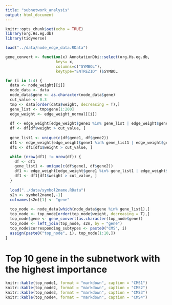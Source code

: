 ```yaml
---
title: "subnetwork_analysis"
output: html_document
---
```


```r
knitr::opts_chunk$set(echo = TRUE)
library(org.Hs.eg.db)
library(tidyverse)
```

```r
load("../data/node_edge_data.RData")
```

```r
gene_convert <- function(x) AnnotationDbi::select(org.Hs.eg.db,
                      keys= x,
                      columns=c("SYMBOL"), 
                      keytype="ENTREZID" )$SYMBOL

for (i in 1:4) {
  data <- node_weight[[i]]
  node_data <- data
  node_data$gene <- as.character(node_data$gene)
  cut_value <- 0.3
  tmp <- data[order(data$weight, decreasing = T),]
  gene_list <- tmp$gene[1:200]
  edge_weight <- edge_weight_normal[[i]]
  
  df <- edge_weight[edge_weight$gene1 %in% gene_list | edge_weight$gene2 %in% gene_list,]
  df <- df[df$weight > cut_value, ]
  
  gene_list1 <- unique(c(df$gene1, df$gene2))
  df1 <- edge_weight[edge_weight$gene1 %in% gene_list1 | edge_weight$gene2 %in% gene_list1,]
  df1 <- df1[df1$weight > cut_value, ]

  while (nrow(df1) != nrow(df)) {
    df <- df1
    gene_list1 <- unique(c(df$gene1, df$gene2))
    df1 <- edge_weight[edge_weight$gene1 %in% gene_list1 | edge_weight$gene2 %in% gene_list1,]
    df1 <- df1[df1$weight > cut_value, ]
  }
  
  load("../data/symbol2name.RData")
  s2n <- symbol2name[,-1]
  colnames(s2n)[1] <- "gene"
  
  top_node <- node_data[which(node_data$gene %in% gene_list1),]
  top_node <- top_node[order(top_node$weight, decreasing = T),]
  top_node$gene <- gene_convert(as.character(top_node$gene))
  top_node <- left_join(top_node, s2n, by = "gene")
  top_node$corresponding_subtypes <- paste0("CMS", i)
  assign(paste0("top_node", i), top_node[1:10,])
}
```

\newpage
# Top 10 gene in the subnetwork with the highest importance
```r
knitr::kable(top_node1, format = "markdown", caption = "CMS1")
knitr::kable(top_node2, format = "markdown", caption = "CMS2")
knitr::kable(top_node3, format = "markdown", caption = "CMS3")
knitr::kable(top_node4, format = "markdown", caption = "CMS4")
```

